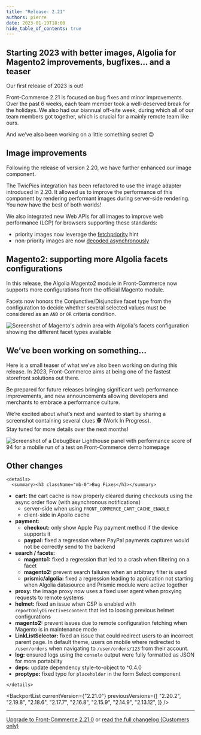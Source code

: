 ```yaml
---
title: "Release: 2.21"
authors: pierre
date: 2023-01-19T18:00
hide_table_of_contents: true
---
```


## Starting 2023 with better images, Algolia for Magento2 improvements, bugfixes… and a teaser

Our first release of 2023 is out!

Front-Commerce 2.21 is focused on bug fixes and minor improvements. Over the past 6 weeks, each team member took a well-deserved break for the holidays. We also had our biannual off-site week, during which all of our team members got together, which is crucial for a mainly remote team like ours.

And we’ve also been working on a little something secret 😉

<!-- truncate -->


## Image improvements

Following the release of version 2.20, we have further enhanced our image component.

The TwicPics integration has been refactored to use the image adapter introduced in 2.20.
It allowed us to improve the performance of this component by rendering performant images during server-side rendering. You now have the best of both worlds!

We also integrated new Web APIs for all images to improve web performance (LCP) for browsers supporting these standards:

- priority images now leverage the [fetchpriority](https://web.dev/priority-hints/) hint
- non-priority images are now [decoded asynchronously](https://developer.mozilla.org/en-US/docs/Web/API/HTMLImageElement/decoding)

## Magento2: supporting more Algolia facets configurations

In this release, the Algolia Magento2 module in Front-Commerce now supports more configurations from the official Magento module.

Facets now honors the Conjunctive/Disjunctive facet type from the configuration to decide whether several selected values must be considered as an `AND` or `OR` criteria condition.

![Screenshot of Magento's admin area with Algolia's facets configuration showing the different facet types available](assets/2.21/algolia-conjunctive.png)

## We’ve been working on something…

Here is a small teaser of what we’ve also been working on during this release. In 2023, Front-Commerce aims at being one of the fastest storefront solutions out there.

Be prepared for future releases bringing significant web performance improvements, and new announcements allowing developers and merchants to embrace a performance culture.

We’re excited about what’s next and wanted to start by sharing a screenshot containing several clues 🕵 (Work In Progress).<br/>
Stay tuned for more details over the next months!

![Screenshot of a DebugBear Lighthouse panel with performance score of 94 for a mobile run of a test on Front-Commerce demo homepage](assets/2.21/teaser.png)

## Other changes

```mdx-code-block
<details>
  <summary><h3 className="mb-0">Bug Fixes</h3></summary>
```
- **cart:** the cart cache is now properly cleared during checkouts using the async order flow (with asynchronous notifications)
  - server-side when using `FRONT_COMMERCE_CART_CACHE_ENABLE`
  - client-side in Apollo cache
- **payment:**
  - **checkout:** only show Apple Pay payment method if the device supports it
  - **paypal:** fixed a regression where PayPal payments captures would not be correctly send to the backend
- **search / facets:**
  - **magento1:** fixed a regression that led to a crash when filtering on a facet
  - **magento2:** prevent search failures when an arbitrary filter is used
  - **prismic/algolia:** fixed a regression leading to application not starting when Algolia datasource and Prismic module were active together
- **proxy:** the image proxy now uses a fixed user agent when proxying requests to remote systems
- **helmet:** fixed an issue when CSP is enabled with `reportOnlyDirectivescontent` that led to loosing previous helmet configurations
- **magento2:** prevent issues due to remote configuration fetching when Magento is in maintenance mode
- **LinkListSelector:** fixed an issue that could redirect users to an incorrect parent page. In default theme, users on mobile where redirected to `/user/orders` when navigating to `/user/orders/123` from their account.
- **log:** ensured logs using the `console` output were fully formatted as JSON for more portability
- **deps:** update dependency style-to-object to ^0.4.0
- **proptype:** fixed typo for `placeholder` in the form Select component

```mdx-code-block
</details>
```

<BackportList
  currentVersion={"2.21.0"}
  previousVersions={[
    "2.20.2",
    "2.19.8",
    "2.18.6",
    "2.17.7",
    "2.16.8",
    "2.15.9",
    "2.14.9",
    "2.13.12",
  ]}
/>

<hr />

<ChangelogFooter>

[Upgrade to Front-Commerce 2.21.0](/docs/appendices/migration-guides#2200---2210)
or
[read the full changelog (Customers only)](https://gitlab.blackswift.cloud/front-commerce/front-commerce/-/releases/2.21.0)

</ChangelogFooter>
